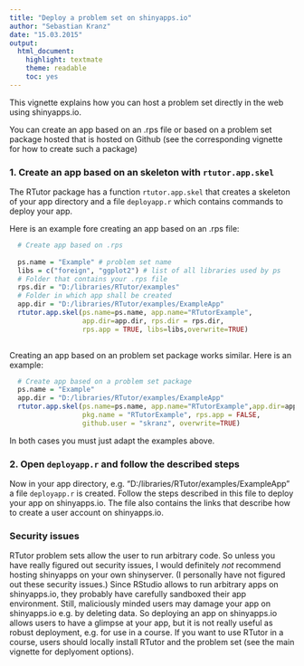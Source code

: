 ```yaml
---
title: "Deploy a problem set on shinyapps.io"
author: "Sebastian Kranz"
date: "15.03.2015"
output:
  html_document:
    highlight: textmate
    theme: readable
    toc: yes
---
```


This vignette explains how you can host a problem set directly in the web using shinyapps.io.

You can create an app based on an .rps file or based on a problem set package hosted that is hosted on Github (see the corresponding vignette for how to create such a package)


### 1. Create an app based on an skeleton with `rtutor.app.skel`

The RTutor package has a function `rtutor.app.skel` that creates a skeleton of your app directory and a file `deployapp.r` which contains commands to deploy your app. 

Here is an example fore creating an app based on an .rps file:


```r
  # Create app based on .rps
 
  ps.name = "Example" # problem set name
  libs = c("foreign", "ggplot2") # list of all libraries used by ps
  # Folder that contains your .rps file
  rps.dir = "D:/libraries/RTutor/examples"
  # Folder in which app shall be created
  app.dir = "D:/libraries/RTutor/examples/ExampleApp"
  rtutor.app.skel(ps.name=ps.name, app.name="RTutorExample",
                  app.dir=app.dir, rps.dir = rps.dir,
                  rps.app = TRUE, libs=libs,overwrite=TRUE)
 
```

Creating an app based on an problem set package works similar. Here is an example:

```r
  # Create app based on a problem set package
  ps.name = "Example"
  app.dir = "D:/libraries/RTutor/examples/ExampleApp"
  rtutor.app.skel(ps.name=ps.name, app.name="RTutorExample",app.dir=app.dir, 
                  pkg.name = "RTutorExample", rps.app = FALSE,
                  github.user = "skranz", overwrite=TRUE)
```

In both cases you must just adapt the examples above.

### 2. Open `deployapp.r` and follow the described steps

Now in your app directory, e.g. "D:/libraries/RTutor/examples/ExampleApp" a file `deployapp.r` is created. Follow the steps described in this file to deploy your app on shinyapps.io. The file also contains the links that describe how to create a user account on shinyapps.io.

### Security issues

RTutor problem sets allow the user to run arbitrary code. So unless you have really figured out security issues, I would definitely *not* recommend hosting shinyapps on your own shinyserver. (I personally have not figured out these security issues.) Since RStudio allows to run arbitrary apps on shinyapps.io, they probably have carefully sandboxed their app environment. Still, maliciously minded users may damage your app on shinyapps.io e.g. by deleting data. So deploying an app on shinyapps.io allows users to have a glimpse at your app, but it is not really useful as robust deployment, e.g. for use in a course. If you want to use RTutor in a course, users should locally install RTutor and the problem set (see the main vignette for deplyoment options).  
